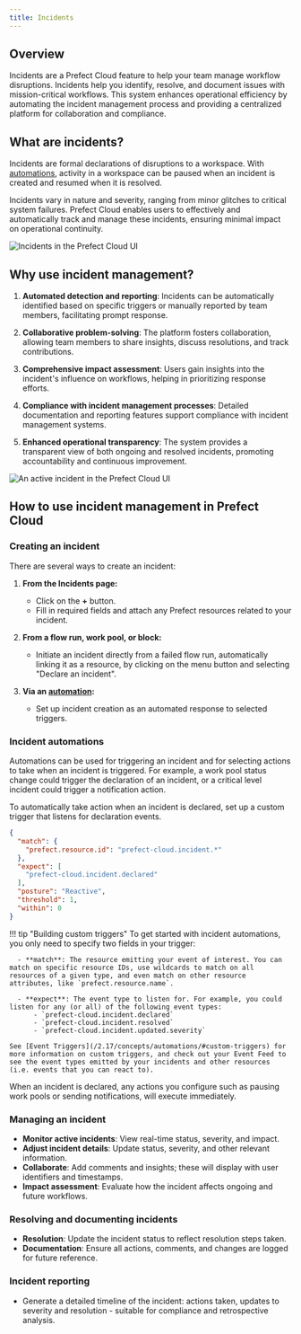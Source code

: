 ```yaml
---
title: Incidents
---
```



## Overview

Incidents are a Prefect Cloud feature to help your team manage workflow disruptions. Incidents help you identify, resolve, and document issues with mission-critical workflows. This system enhances operational efficiency by automating the incident management process and providing a centralized platform for collaboration and compliance.

## What are incidents?

Incidents are formal declarations of disruptions to a workspace. With [automations](#incident-automations), activity in a workspace can be paused when an incident is created and resumed when it is resolved.

Incidents vary in nature and severity, ranging from minor glitches to critical system failures. Prefect Cloud enables users to effectively and automatically track and manage these incidents, ensuring minimal impact on operational continuity.

![Incidents in the Prefect Cloud UI](/2.17/img/ui/incidents-dashboard.png)

## Why use incident management?

1. **Automated detection and reporting**: Incidents can be automatically identified based on specific triggers or manually reported by team members, facilitating prompt response.

2. **Collaborative problem-solving**: The platform fosters collaboration, allowing team members to share insights, discuss resolutions, and track contributions.

3. **Comprehensive impact assessment**: Users gain insights into the incident's influence on workflows, helping in prioritizing response efforts.

4. **Compliance with incident management processes**: Detailed documentation and reporting features support compliance with incident management systems.

5. **Enhanced operational transparency**: The system provides a transparent view of both ongoing and resolved incidents, promoting accountability and continuous improvement.

![An active incident in the Prefect Cloud UI](/2.17/img/ui/incidents-active.png)

## How to use incident management in Prefect Cloud

### Creating an incident

There are several ways to create an incident:

1. **From the Incidents page:**
    - Click on the **+** button.
    - Fill in required fields and attach any Prefect resources related to your incident.

2. **From a flow run, work pool, or block:**
    - Initiate an incident directly from a failed flow run, automatically linking it as a resource, by clicking on the menu button and selecting "Declare an incident".

3. **Via an [automation](/2.17/concepts/automations/):**
    - Set up incident creation as an automated response to selected triggers.

### Incident automations

Automations can be used for triggering an incident and for selecting actions to take when an incident is triggered. For example, a work pool status change could trigger the declaration of an incident, or a critical level incident could trigger a notification action.

To automatically take action when an incident is declared, set up a custom trigger that listens for declaration events.

```json
{
  "match": {
    "prefect.resource.id": "prefect-cloud.incident.*"
  },
  "expect": [
    "prefect-cloud.incident.declared"
  ],
  "posture": "Reactive",
  "threshold": 1,
  "within": 0
}
```

!!! tip "Building custom triggers"
    To get started with incident automations, you only need to specify two fields in your trigger:

      - **match**: The resource emitting your event of interest. You can match on specific resource IDs, use wildcards to match on all resources of a given type, and even match on other resource attributes, like `prefect.resource.name`.

      - **expect**: The event type to listen for. For example, you could listen for any (or all) of the following event types:
          - `prefect-cloud.incident.declared`
          - `prefect-cloud.incident.resolved`
          - `prefect-cloud.incident.updated.severity`

    See [Event Triggers](/2.17/concepts/automations/#custom-triggers) for more information on custom triggers, and check out your Event Feed to see the event types emitted by your incidents and other resources (i.e. events that you can react to).

When an incident is declared, any actions you configure such as pausing work pools or sending notifications, will execute immediately.

### Managing an incident

- **Monitor active incidents**: View real-time status, severity, and impact.
- **Adjust incident details**: Update status, severity, and other relevant information.
- **Collaborate**: Add comments and insights; these will display with user identifiers and timestamps.
- **Impact assessment**: Evaluate how the incident affects ongoing and future workflows.

### Resolving and documenting incidents

- **Resolution**: Update the incident status to reflect resolution steps taken.
- **Documentation**: Ensure all actions, comments, and changes are logged for future reference.

### Incident reporting

- Generate a detailed timeline of the incident: actions taken, updates to severity and resolution - suitable for compliance and retrospective analysis.
